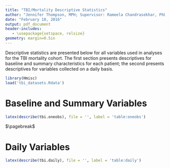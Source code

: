 ```yaml
---
title: "TBI/Mortality Descriptive Statistics"
author: "Jennifer Thompson, MPH; Supervisor: Rameela Chandrasekhar, PhD"
date: "February 10, 2016"
output: pdf_document
header-includes:
   - \usepackage{setspace, relsize}
geometry: margin=0.5in
---
```


Descriptive statistics are presented below for all variables used in analyses for the TBI mortality
cohort. The first section presents descriptives for baseline and summary characteristics for
each patient; the second presents descriptives for variables collected on a daily basis.

```r
library(Hmisc)
load('tbi_datasets.Rdata')
```

# Baseline and Summary Variables

```r
latex(describe(tbi.oneobs), file = '', label = 'table:oneobs')
```

$\pagebreak$

# Daily Variables

```r
latex(describe(tbi.daily), file = '', label = 'table:daily')
```
